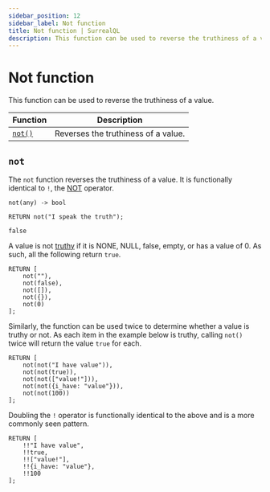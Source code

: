 ```yaml
---
sidebar_position: 12
sidebar_label: Not function
title: Not function | SurrealQL
description: This function can be used to reverse the truthiness of a value.
---
```


# Not function

This function can be used to reverse the truthiness of a value.

<table>
  <thead>
    <tr>
      <th scope="col">Function</th>
      <th scope="col">Description</th>
    </tr>
  </thead>
  <tbody>
    <tr>
      <td scope="row" data-label="Function"><a href="#not"><code>not()</code></a></td>
      <td scope="row" data-label="Description">Reverses the truthiness of a value.</td>
    </tr>
  </tbody>
</table>

## `not`

The `not` function reverses the truthiness of a value. It is functionally identical to `!`, the [NOT](/docs/surrealql/operators#not) operator.

```surql title="API DEFINITION"
not(any) -> bool
```

```surql 
RETURN not("I speak the truth");

false
```

A value is not [truthy](/docs/surrealql/datamodel/values#values-and-truthiness) if it is NONE, NULL, false, empty, or has a value of 0. As such, all the following return `true`.

```surql
RETURN [
    not(""),
    not(false),
    not([]),
    not({}),
    not(0)
];
```

Similarly, the function can be used twice to determine whether a value is truthy or not. As each item in the example below is truthy, calling `not()` twice will return the value `true` for each.

```surql
RETURN [
    not(not("I have value")),
    not(not(true)),
    not(not(["value!"])),
    not(not({i_have: "value"})),
    not(not(100))
];
```

Doubling the `!` operator is functionally identical to the above and is a more commonly seen pattern.

```surql
RETURN [
    !!"I have value",
    !!true,
    !!["value!"],
    !!{i_have: "value"},
    !!100
];
```

<br /><br />
